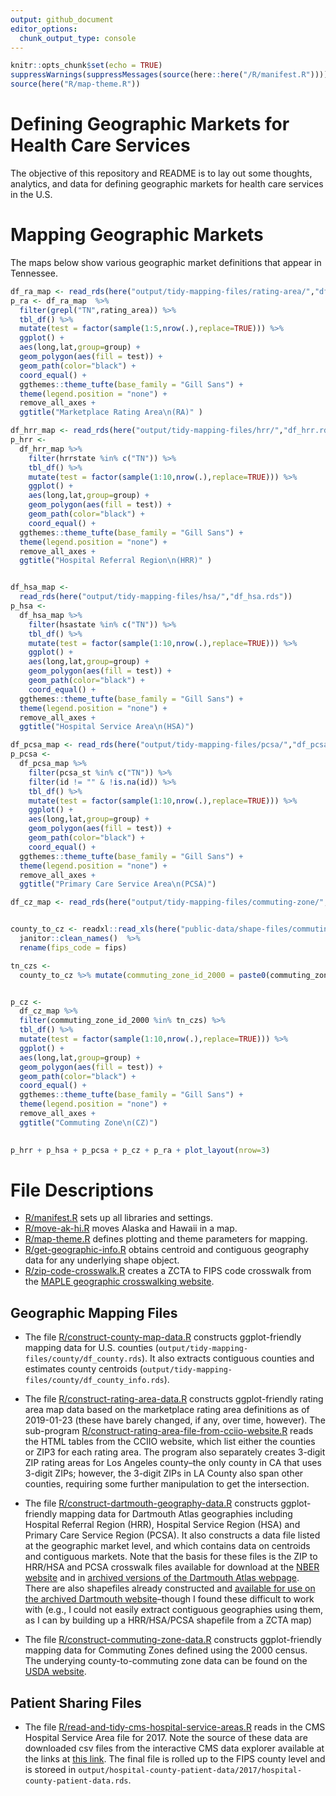 ```yaml
---
output: github_document
editor_options: 
  chunk_output_type: console
---
```


```r
knitr::opts_chunk$set(echo = TRUE)
suppressWarnings(suppressMessages(source(here::here("/R/manifest.R"))))
source(here("R/map-theme.R"))

```
# Defining Geographic Markets for Health Care Services 

The objective of this repository and README is to lay out some thoughts, analytics, and data for defining geographic markets for health care services in the U.S.

# Mapping Geographic Markets 

The maps below show various geographic market definitions that appear in Tennessee. 

```r
df_ra_map <- read_rds(here("output/tidy-mapping-files/rating-area/","df_rating-area.rds"))
p_ra <- df_ra_map  %>%
  filter(grepl("TN",rating_area)) %>% 
  tbl_df() %>%
  mutate(test = factor(sample(1:5,nrow(.),replace=TRUE))) %>%
  ggplot() +
  aes(long,lat,group=group) +
  geom_polygon(aes(fill = test)) +
  geom_path(color="black") +
  coord_equal() +
  ggthemes::theme_tufte(base_family = "Gill Sans") +
  theme(legend.position = "none") +
  remove_all_axes +
  ggtitle("Marketplace Rating Area\n(RA)" ) 

df_hrr_map <- read_rds(here("output/tidy-mapping-files/hrr/","df_hrr.rds"))
p_hrr <- 
  df_hrr_map %>%
    filter(hrrstate %in% c("TN")) %>% 
    tbl_df() %>%
    mutate(test = factor(sample(1:10,nrow(.),replace=TRUE))) %>%
    ggplot() +
    aes(long,lat,group=group) +
    geom_polygon(aes(fill = test)) +
    geom_path(color="black") +
    coord_equal() +
  ggthemes::theme_tufte(base_family = "Gill Sans") +
  theme(legend.position = "none") +
  remove_all_axes +
  ggtitle("Hospital Referral Region\n(HRR)" ) 


df_hsa_map <- 
  read_rds(here("output/tidy-mapping-files/hsa/","df_hsa.rds")) 
p_hsa <- 
  df_hsa_map %>%
    filter(hsastate %in% c("TN")) %>% 
    tbl_df() %>%
    mutate(test = factor(sample(1:10,nrow(.),replace=TRUE))) %>%
    ggplot() +
    aes(long,lat,group=group) +
    geom_polygon(aes(fill = test)) +
    geom_path(color="black") +
    coord_equal() +
  ggthemes::theme_tufte(base_family = "Gill Sans") +
  theme(legend.position = "none") +
  remove_all_axes +
  ggtitle("Hospital Service Area\n(HSA)") 

df_pcsa_map <- read_rds(here("output/tidy-mapping-files/pcsa/","df_pcsa.rds"))
p_pcsa <- 
  df_pcsa_map %>%
    filter(pcsa_st %in% c("TN")) %>% 
    filter(id != "" & !is.na(id)) %>% 
    tbl_df() %>%
    mutate(test = factor(sample(1:10,nrow(.),replace=TRUE))) %>%
    ggplot() +
    aes(long,lat,group=group) +
    geom_polygon(aes(fill = test)) +
    geom_path(color="black") +
    coord_equal() +
  ggthemes::theme_tufte(base_family = "Gill Sans") +
  theme(legend.position = "none") +
  remove_all_axes +
  ggtitle("Primary Care Service Area\n(PCSA)") 

df_cz_map <- read_rds(here("output/tidy-mapping-files/commuting-zone/","df_cz.rds"))


county_to_cz <- readxl::read_xls(here("public-data/shape-files/commuting-zones/cz00_eqv_v1.xls")) %>% 
  janitor::clean_names()  %>% 
  rename(fips_code = fips) 

tn_czs <- 
  county_to_cz %>% mutate(commuting_zone_id_2000 = paste0(commuting_zone_id_2000)) %>% filter(str_sub(fips_code,1,2) %in% c("47")) %>% pull(commuting_zone_id_2000)


p_cz <- 
  df_cz_map %>%
  filter(commuting_zone_id_2000 %in% tn_czs) %>% 
  tbl_df() %>%
  mutate(test = factor(sample(1:10,nrow(.),replace=TRUE))) %>%
  ggplot() +
  aes(long,lat,group=group) +
  geom_polygon(aes(fill = test)) +
  geom_path(color="black") +
  coord_equal() +
  ggthemes::theme_tufte(base_family = "Gill Sans") +
  theme(legend.position = "none") +
  remove_all_axes +
  ggtitle("Commuting Zone\n(CZ)") 
  

p_hrr + p_hsa + p_pcsa + p_cz + p_ra + plot_layout(nrow=3)
```

# File Descriptions

- [R/manifest.R](R/manifest.R) sets up all libraries and settings.
- [R/move-ak-hi.R](R/R/move-ak-hi.R) moves Alaska and Hawaii in a map. 
- [R/map-theme.R](R/map-theme.R) defines plotting and theme parameters for mapping.
- [R/get-geographic-info.R](R/get-geographic-info.R) obtains centroid and contiguous geography data for any underlying shape object. 
- [R/zip-code-crosswalk.R](R/zip-code-crosswalk.R) creates a ZCTA to FIPS code crosswalk from the [MAPLE geographic crosswalking website](http://mcdc.missouri.edu/applications/geocorr2014.html).

## Geographic Mapping Files

- The file [R/construct-county-map-data.R](R/construct-county-map-data.md) constructs ggplot-friendly mapping data for U.S. counties (`output/tidy-mapping-files/county/df_county.rds`). It also extracts contiguous counties and estimates county centroids (`output/tidy-mapping-files/county/df_county_info.rds`).

- The file [R/construct-rating-area-data.R](R/construct-rating-area-data.md) constructs ggplot-friendly rating area map data based on the marketplace rating area definitions as of 2019-01-23 (these have barely changed, if any, over time, however). The sub-program [R/construct-rating-area-file-from-cciio-website.R](construct-rating-area-file-from-cciio-website.R) reads the HTML tables from the CCIIO website, which list either the counties or ZIP3 for each rating area. The program also separately creates 3-digit ZIP rating areas for Los Angeles county--the only county in CA that uses 3-digit ZIPs; however, the 3-digit ZIPs in LA County also span other counties, requiring some further manipulation to get the intersection. 

- The file [R/construct-dartmouth-geography-data.R](R/construct-dartmouth-geography-data.md) constructs ggplot-friendly mapping data for Dartmouth Atlas geographies including Hospital Referral Region (HRR), Hospital Service Region (HSA) and Primary Care Service Region (PCSA). It also constructs a data file listed at the geographic market level, and which contains data on centroids and contiguous markets. Note that the basis for these files is the ZIP to HRR/HSA and PCSA crosswalk files available for download at the [NBER website](https://www.nber.org/data/dartmouth-atlas-geography.html) and in [archived versions of the Dartmouth Atlas webpage](http://archive.dartmouthatlas.org/tools/downloads.aspx?tab=42).  There are also shapefiles already constructed and [available for use on the archived Dartmouth website](http://archive.dartmouthatlas.org/tools/downloads.aspx?tab=39)--though I found these difficult to work with (e.g., I could not easily extract contiguous geographies using them, as I can by building up a HRR/HSA/PCSA shapefile from a ZCTA map)

- The file [R/construct-commuting-zone-data.R](R/construct-commuting-zone-data.md) constructs ggplot-friendly mapping data for Commuting Zones defined using the 2000 census. The underying county-to-commuting zone data can be found on the [USDA website](https://www.ers.usda.gov/data-products/commuting-zones-and-labor-market-areas/). 

## Patient Sharing Files

- The file [R/read-and-tidy-cms-hospital-service-areas.R](R/read-and-tidy-cms-hospital-service-areas.R) reads in the CMS Hospital Service Area file for 2017. Note the source of these data are downloaded csv files from the interactive CMS data explorer available at the links at [this link](https://www.cms.gov/Research-Statistics-Data-and-Systems/Statistics-Trends-and-Reports/Hospital-Service-Area-File/index.html). The final file is rolled up to the FIPS county level and is storeed in `output/hospital-county-patient-data/2017/hospital-county-patient-data.rds`. 


